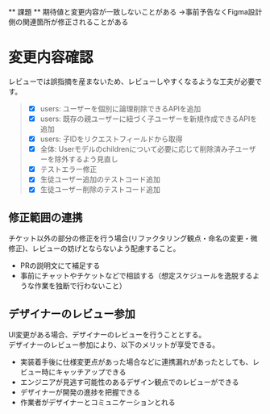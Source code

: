 ** 課題 **
期待値と変更内容が一致しないことがある
→事前予告なくFigma設計側の関連箇所が修正されることがある

# 変更内容確認

レビューでは誤指摘を産まないため、レビューしやすくなるような工夫が必要です。

> * [x] users: ユーザーを個別に論理削除できるAPIを追加
> * [x] users: 既存の親ユーザーに紐づく子ユーザーを新規作成できるAPIを追加
> * [x] users: 子IDをリクエストフィールドから取得
> * [x] 全体: Userモデルのchildrenについて必要に応じて削除済み子ユーザーを除外するよう見直し
> * [x] テストエラー修正
> * [x] 生徒ユーザー追加のテストコード追加
> * [x] 生徒ユーザー削除のテストコード追加

## 修正範囲の連携

チケット以外の部分の修正を行う場合(リファクタリング観点・命名の変更・微修正)、レビューの妨げとならないよう配慮すること。

* PRの説明文にて補足する
* 事前にチャットやチケットなどで相談する（想定スケジュールを逸脱するような作業を独断で行わないこと）

## デザイナーのレビュー参加

UI変更がある場合、デザイナーのレビューを行うこととする。  
デザイナーのレビュー参加により、以下のメリットが享受できる。

* 実装着手後に仕様変更点があった場合などに連携漏れがあったとしても、レビュー時にキャッチアップできる
* エンジニアが見逃す可能性のあるデザイン観点でのレビューができる
* デザイナーが開発の進捗を把握できる
* 作業者がデザイナーとコミュニケーションとれる
